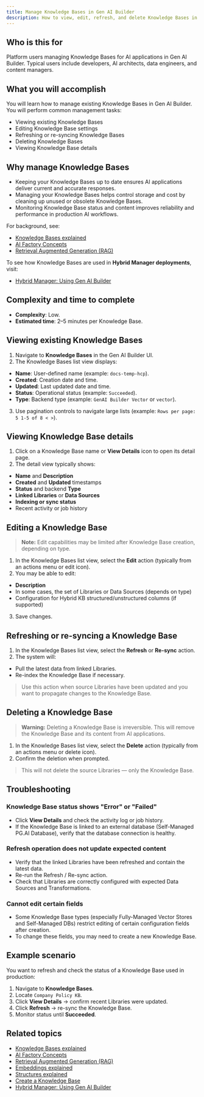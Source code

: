 ```yaml
---
title: Manage Knowledge Bases in Gen AI Builder
description: How to view, edit, refresh, and delete Knowledge Bases in Gen AI Builder.
---
```


## Who is this for

Platform users managing Knowledge Bases for AI applications in Gen AI Builder.
Typical users include developers, AI architects, data engineers, and content managers.

## What you will accomplish

You will learn how to manage existing Knowledge Bases in Gen AI Builder.
You will perform common management tasks:

- Viewing existing Knowledge Bases
- Editing Knowledge Base settings
- Refreshing or re-syncing Knowledge Bases
- Deleting Knowledge Bases
- Viewing Knowledge Base details

## Why manage Knowledge Bases

- Keeping your Knowledge Bases up to date ensures AI applications deliver current and accurate responses.
- Managing your Knowledge Bases helps control storage and cost by cleaning up unused or obsolete Knowledge Bases.
- Monitoring Knowledge Base status and content improves reliability and performance in production AI workflows.

For background, see:

- [Knowledge Bases explained](../../../learn/explained/knowledge-bases)
- [AI Factory Concepts](../../../learn/explained/ai-factory-concepts)
- [Retrieval Augmented Generation (RAG)](../../../learn/explained/rag)

To see how Knowledge Bases are used in **Hybrid Manager deployments**, visit:

- [Hybrid Manager: Using Gen AI Builder](../../../../../hybrid-manager/ai-factory/gen-ai/builder)

## Complexity and time to complete

- **Complexity**: Low.
- **Estimated time**: 2–5 minutes per Knowledge Base.

## Viewing existing Knowledge Bases

1. Navigate to **Knowledge Bases** in the Gen AI Builder UI.
2. The Knowledge Bases list view displays:

- **Name**: User-defined name (example: `docs-temp-hcp`).
- **Created**: Creation date and time.
- **Updated**: Last updated date and time.
- **Status**: Operational status (example: `Succeeded`).
- **Type**: Backend type (example: `GenAI Builder Vector` or `vector`).

3. Use pagination controls to navigate large lists (example: `Rows per page: 5 1-5 of 8 < >`).

## Viewing Knowledge Base details

1. Click on a Knowledge Base name or **View Details** icon to open its detail page.
2. The detail view typically shows:

- **Name** and **Description**
- **Created** and **Updated** timestamps
- **Status** and backend **Type**
- **Linked Libraries** or **Data Sources**
- **Indexing or sync status**
- Recent activity or job history

## Editing a Knowledge Base

> **Note:** Edit capabilities may be limited after Knowledge Base creation, depending on type.

1. In the Knowledge Bases list view, select the **Edit** action (typically from an actions menu or edit icon).
2. You may be able to edit:

- **Description**
- In some cases, the set of Libraries or Data Sources (depends on type)
- Configuration for Hybrid KB structured/unstructured columns (if supported)

3. Save changes.

## Refreshing or re-syncing a Knowledge Base

1. In the Knowledge Bases list view, select the **Refresh** or **Re-sync** action.
2. The system will:

- Pull the latest data from linked Libraries.
- Re-index the Knowledge Base if necessary.

> Use this action when source Libraries have been updated and you want to propagate changes to the Knowledge Base.

## Deleting a Knowledge Base

> **Warning:** Deleting a Knowledge Base is irreversible. This will remove the Knowledge Base and its content from AI applications.

1. In the Knowledge Bases list view, select the **Delete** action (typically from an actions menu or delete icon).
2. Confirm the deletion when prompted.

> This will not delete the source Libraries — only the Knowledge Base.

## Troubleshooting

### Knowledge Base status shows "Error" or "Failed"

- Click **View Details** and check the activity log or job history.
- If the Knowledge Base is linked to an external database (Self-Managed PG.AI Database), verify that the database connection is healthy.

### Refresh operation does not update expected content

- Verify that the linked Libraries have been refreshed and contain the latest data.
- Re-run the Refresh / Re-sync action.
- Check that Libraries are correctly configured with expected Data Sources and Transformations.

### Cannot edit certain fields

- Some Knowledge Base types (especially Fully-Managed Vector Stores and Self-Managed DBs) restrict editing of certain configuration fields after creation.
- To change these fields, you may need to create a new Knowledge Base.

## Example scenario

You want to refresh and check the status of a Knowledge Base used in production:

1. Navigate to **Knowledge Bases**.
2. Locate `Company Policy KB`.
3. Click **View Details** → confirm recent Libraries were updated.
4. Click **Refresh** → re-sync the Knowledge Base.
5. Monitor status until **Succeeded**.

## Related topics

- [Knowledge Bases explained](../../../learn/explained/knowledge-bases)
- [AI Factory Concepts](../../../learn/explained/ai-factory-concepts)
- [Retrieval Augmented Generation (RAG)](../../../learn/explained/rag)
- [Embeddings explained](../../../learn/explained/embeddings)
- [Structures explained](../../../learn/explained/structures)
- [Create a Knowledge Base](create-knowledge-base)
- [Hybrid Manager: Using Gen AI Builder](../../../../../hybrid-manager/ai-factory/gen-ai/builder)
